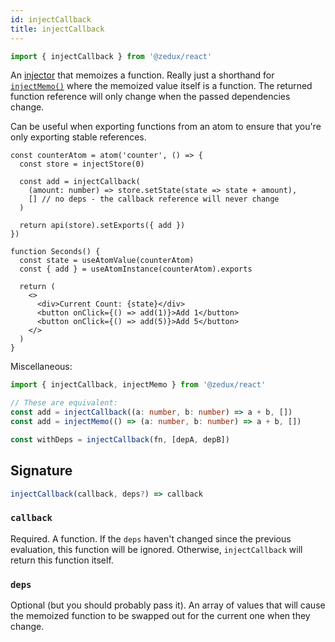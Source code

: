 ```yaml
---
id: injectCallback
title: injectCallback
---
```


```ts
import { injectCallback } from '@zedux/react'
```

An [injector](../glossary#injector) that memoizes a function. Really just a shorthand for [`injectMemo()`](injectMemo) where the memoized value itself is a function. The returned function reference will only change when the passed dependencies change.

Can be useful when exporting functions from an atom to ensure that you're only exporting stable references.

```tsx live ecosystemId=injectCallback/example resultVar=Seconds
const counterAtom = atom('counter', () => {
  const store = injectStore(0)

  const add = injectCallback(
    (amount: number) => store.setState(state => state + amount),
    [] // no deps - the callback reference will never change
  )

  return api(store).setExports({ add })
})

function Seconds() {
  const state = useAtomValue(counterAtom)
  const { add } = useAtomInstance(counterAtom).exports

  return (
    <>
      <div>Current Count: {state}</div>
      <button onClick={() => add(1)}>Add 1</button>
      <button onClick={() => add(5)}>Add 5</button>
    </>
  )
}
```

Miscellaneous:

```ts
import { injectCallback, injectMemo } from '@zedux/react'

// These are equivalent:
const add = injectCallback((a: number, b: number) => a + b, [])
const add = injectMemo(() => (a: number, b: number) => a + b, [])

const withDeps = injectCallback(fn, [depA, depB])
```

## Signature

```ts
injectCallback(callback, deps?) => callback
```

### `callback`

Required. A function. If the `deps` haven't changed since the previous evaluation, this function will be ignored. Otherwise, `injectCallback` will return this function itself.

### `deps`

Optional (but you should probably pass it). An array of values that will cause the memoized function to be swapped out for the current one when they change.
